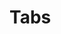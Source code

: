 
<Meta title="Objects/Tabs" component={Tabs} />

# Tabs

<Preview>
  <Story name="default">
    <Tabs
      tabs={[
        {
          thumb: text("thumb", "Thumb 1", "Thumb 1"),
          panel: text("panel", "Panel 1", "Thumb 1"),
        },
        {
          thumb: text("thumb", "Thumb 2", "Thumb 2"),
          panel: text("panel", "Panel 2", "Thumb 2"),
        },
      ]}
    />
  </Story>
</Preview>
